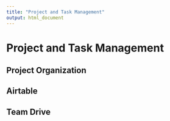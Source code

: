 ```yaml
---
title: "Project and Task Management"
output: html_document
---
```


# Project and Task Management


## Project Organization


## Airtable


## Team Drive
